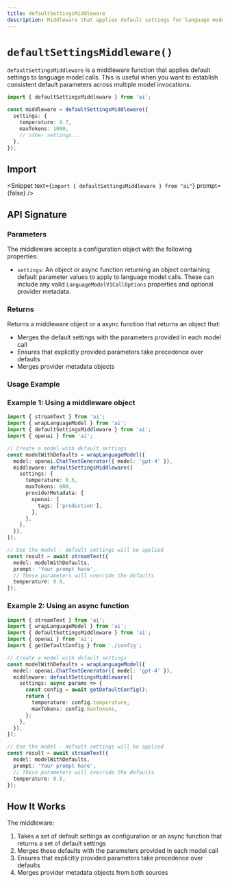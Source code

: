 ```yaml
---
title: defaultSettingsMiddleware
description: Middleware that applies default settings for language models
---
```


# `defaultSettingsMiddleware()`

`defaultSettingsMiddleware` is a middleware function that applies default settings to language model calls. This is useful when you want to establish consistent default parameters across multiple model invocations.

```ts
import { defaultSettingsMiddleware } from 'ai';

const middleware = defaultSettingsMiddleware({
  settings: {
    temperature: 0.7,
    maxTokens: 1000,
    // other settings...
  },
});
```

## Import

<Snippet
  text={`import { defaultSettingsMiddleware } from "ai"`}
  prompt={false}
/>

## API Signature

### Parameters

The middleware accepts a configuration object with the following properties:

- `settings`: An object or async function returning an object containing default parameter values to apply to language model calls. These can include any valid `LanguageModelV1CallOptions` properties and optional provider metadata.

### Returns

Returns a middleware object or a async function that returns an object that:

- Merges the default settings with the parameters provided in each model call
- Ensures that explicitly provided parameters take precedence over defaults
- Merges provider metadata objects

### Usage Example

### Example 1: Using a middleware object

```ts
import { streamText } from 'ai';
import { wrapLanguageModel } from 'ai';
import { defaultSettingsMiddleware } from 'ai';
import { openai } from 'ai';

// Create a model with default settings
const modelWithDefaults = wrapLanguageModel({
  model: openai.ChatTextGenerator({ model: 'gpt-4' }),
  middleware: defaultSettingsMiddleware({
    settings: {
      temperature: 0.5,
      maxTokens: 800,
      providerMetadata: {
        openai: {
          tags: ['production'],
        },
      },
    },
  }),
});

// Use the model - default settings will be applied
const result = await streamText({
  model: modelWithDefaults,
  prompt: 'Your prompt here',
  // These parameters will override the defaults
  temperature: 0.8,
});
```

### Example 2: Using an async function

```ts
import { streamText } from 'ai';
import { wrapLanguageModel } from 'ai';
import { defaultSettingsMiddleware } from 'ai';
import { openai } from 'ai';
import { getDefaultConfig } from './config';

// Create a model with default settings
const modelWithDefaults = wrapLanguageModel({
  model: openai.ChatTextGenerator({ model: 'gpt-4' }),
  middleware: defaultSettingsMiddleware({
    settings: async params => {
      const config = await getDefaultConfig();
      return {
        temperature: config.temperature,
        maxTokens: config.maxTokens,
      };
    },
  }),
});

// Use the model - default settings will be applied
const result = await streamText({
  model: modelWithDefaults,
  prompt: 'Your prompt here',
  // These parameters will override the defaults
  temperature: 0.8,
});
```

## How It Works

The middleware:

1. Takes a set of default settings as configuration or an async function that returns a set of default settings
2. Merges these defaults with the parameters provided in each model call
3. Ensures that explicitly provided parameters take precedence over defaults
4. Merges provider metadata objects from both sources
